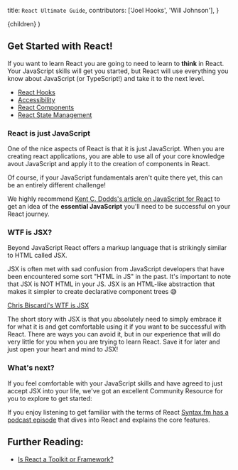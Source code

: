   title: `React Ultimate Guide`,
  contributors: ['Joel Hooks', 'Will Johnson'],
}

  <UltimateGuide frontMatter={meta}>{children}</UltimateGuide>
)

## Get Started with React!

If you want to learn React you are going to need to learn to **think** in React. Your JavaScript skills will get you started, but React will use everything you know about JavaScript (or TypeScript!) and take it to the next level.

- [React Hooks](/learn/react/hooks)
- [Accessibility](/learn/react/accessibility)
- [React Components](/learn/react/components)
- [React State Management](/learn/react/state-management)

### React is just JavaScript

One of the nice aspects of React is that it is just JavaScript. When you are creating react applications, you are able to use all of your core knowledge avout JavaScript and apply it to the creation of components in React.

Of course, if your JavaScript fundamentals aren't quite there yet, this can be an entirely different challenge!

We highly recommend [Kent C. Dodds's article on JavaScript for React](https://kentcdodds.com/blog/javascript-to-know-for-react) to get an idea of the **essential JavaScript** you'll need to be successful on your React journey.

### WTF is JSX?

Beyond JavaScript React offers a markup language that is strikingly similar to HTML called JSX.

JSX is often met with sad confusion from JavaScript developers that have been encountered some sort "HTML in JS" in the past. It's important to note that JSX is NOT HTML in your JS. JSX is an HTML-like abstraction that makes it simpler to create declarative component trees 😅

[Chris Biscardi's WTF is JSX](/collections/wtf-is-jsx-5dfe)

The short story with JSX is that you absolutely need to simply embrace it for what it is and get comfortable using it if you want to be successful with React. There are ways you can avoid it, but in our experience that will do very little for you when you are trying to learn React. Save it for later and just open your heart and mind to JSX!

### What's next?

If you feel comfortable with your JavaScript skills and have agreed to just accept JSX into your life, we've got an excellent Community Resource for you to explore to get started:

<Course slug="the-beginner-s-guide-to-react" />

If you enjoy listening to get familiar with the terms of React [Syntax.fm has a podcast episode](https://syntax.fm/show/066/the-react-episode) that dives into React and explains the core features.

## Further Reading:

- [Is React a Toolkit or Framework?](/learn/react/toolkit-or-framework)
